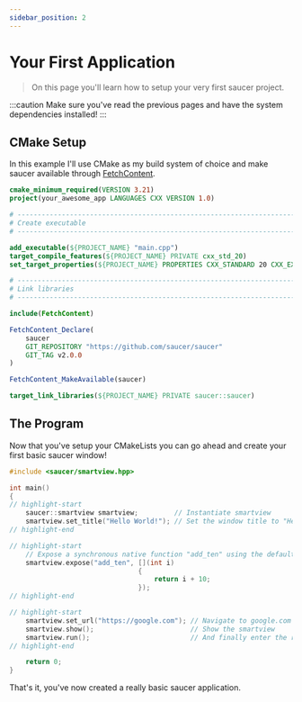 ```yaml
---
sidebar_position: 2
---
```


# Your First Application

> On this page you'll learn how to setup your very first saucer project.

:::caution
Make sure you've read the previous pages and have the system dependencies installed!
:::

## CMake Setup

In this example I'll use CMake as my build system of choice and make saucer available through [FetchContent](installation).

```cmake title="CMakeLists.txt"
cmake_minimum_required(VERSION 3.21)
project(your_awesome_app LANGUAGES CXX VERSION 1.0)

# --------------------------------------------------------------------------------------------------------
# Create executable
# --------------------------------------------------------------------------------------------------------

add_executable(${PROJECT_NAME} "main.cpp")
target_compile_features(${PROJECT_NAME} PRIVATE cxx_std_20)
set_target_properties(${PROJECT_NAME} PROPERTIES CXX_STANDARD 20 CXX_EXTENSIONS OFF CXX_STANDARD_REQUIRED ON)

# --------------------------------------------------------------------------------------------------------
# Link libraries
# --------------------------------------------------------------------------------------------------------

include(FetchContent)

FetchContent_Declare(
    saucer 
    GIT_REPOSITORY "https://github.com/saucer/saucer" 
    GIT_TAG v2.0.0
)

FetchContent_MakeAvailable(saucer)

target_link_libraries(${PROJECT_NAME} PRIVATE saucer::saucer)
```

## The Program

Now that you've setup your CMakeLists you can go ahead and create your first basic saucer window!

```cpp title="main.cpp"
#include <saucer/smartview.hpp>

int main()
{
// highlight-start
    saucer::smartview smartview;         // Instantiate smartview
    smartview.set_title("Hello World!"); // Set the window title to "Hello World!"
// highlight-end

// highlight-start
    // Expose a synchronous native function "add_ten" using the default serializer
    smartview.expose("add_ten", [](int i)
                                {
                                    return i + 10;
                                });
// highlight-end

// highlight-start
    smartview.set_url("https://google.com"); // Navigate to google.com
    smartview.show();                        // Show the smartview
    smartview.run();                         // And finally enter the run-loop.
// highlight-end

    return 0;
}
```

That's it, you've now created a really basic saucer application.
